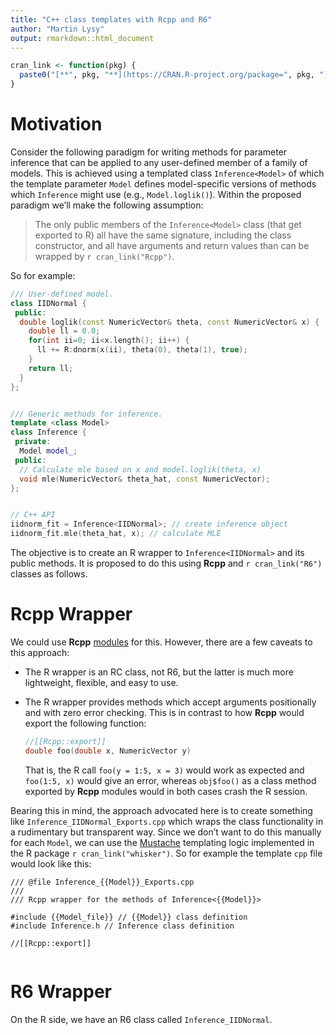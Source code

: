 ```yaml
---
title: "C++ class templates with Rcpp and R6"
author: "Martin Lysy"
output: rmarkdown::html_document
---
```


```r
cran_link <- function(pkg) {
  paste0("[**", pkg, "**](https://CRAN.R-project.org/package=", pkg, ")")
}
```

# Motivation

Consider the following paradigm for writing methods for parameter inference that can be applied to any user-defined member of a family of models.  This is achieved using a templated class `Inference<Model>` of which the template parameter `Model` defines model-specific versions of methods which `Inference` might use (e.g., `Model.loglik()`).  Within the proposed paradigm we'll make the following assumption:

> The only public members of the `Inference<Model>` class (that get exported to R) all have the same signature, including the class constructor, and all have arguments and return values than can be wrapped by `r cran_link("Rcpp")`.

So for example:
```cpp
/// User-defined model.
class IIDNormal {
 public:
  double loglik(const NumericVector& theta, const NumericVector& x) {
	double ll = 0.0;
	for(int ii=0; ii<x.length(); ii++) {
	  ll += R:dnorm(x(ii), theta(0), theta(1), true);
	}
	return ll;
  }
};


/// Generic methods for inference.
template <class Model>
class Inference {
 private:
  Model model_;
 public:
  // Calculate mle based on x and model.loglik(theta, x)
  void mle(NumericVector& theta_hat, const NumericVector);
};


// C++ API
iidnorm_fit = Inference<IIDNormal>; // create inference object
iidnorm_fit.mle(theta_hat, x); // calculate MLE
```

The objective is to create an R wrapper to `Inference<IIDNormal>` and its public methods.  It is proposed to do this using **Rcpp** and `r cran_link("R6")` classes as follows.

# **Rcpp** Wrapper

We could use **Rcpp** [modules](https://dirk.eddelbuettel.com/code/rcpp/Rcpp-modules.pdf) for this.  However, there are a few caveats to this approach:

- The R wrapper is an RC class, not R6, but the latter is much more lightweight, flexible, and easy to use.

- The R wrapper provides methods which accept arguments positionally and with zero error checking.  This is in contrast to how **Rcpp** would export the following function:

	```cpp
	//[[Rcpp::export]]
	double foo(double x, NumericVector y)
	```

    That is, the R call `foo(y = 1:5, x = 3)` would work as expected and `foo(1:5, x)` would give an error, whereas `obj$foo()` as a class method exported by **Rcpp** modules would in both cases crash the R session.

Bearing this in mind, the approach advocated here is to create something like `Inference_IIDNormal_Exports.cpp` which wraps the class functionality in a rudimentary but transparent way.  Since we don't want to do this manually for each `Model`, we can use the [Mustache](https://mustache.github.io/) templating logic implemented in the R package `r cran_link("whisker")`.  So for example the template `cpp` file would look like this:

```
/// @file Inference_{{Model}}_Exports.cpp
///
/// Rcpp wrapper for the methods of Inference<{{Model}}>

#include {{Model_file}} // {{Model}} class definition
#include Inference.h // Inference class definition

//[[Rcpp::export]]


```

# R6 Wrapper

On the R side, we have an R6 class called `Inference_IIDNormal`.
